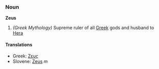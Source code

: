 === Noun ===
'''Zeus'''

#''(Greek Mythology)'' Supreme ruler of all [[Greek]] gods and husband to [[Hera]]

====Translations====
*Greek: [[Ζευς]]
*Slovene: [[Zeus]] ''m''